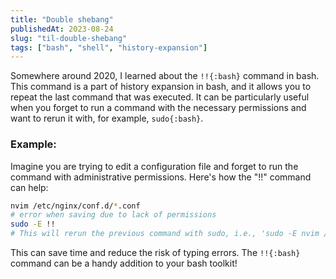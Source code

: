 ```yaml
---
title: "Double shebang"
publishedAt: 2023-08-24
slug: "til-double-shebang"
tags: ["bash", "shell", "history-expansion"]
---
```


Somewhere around 2020, I learned about the ```!!{:bash}``` command in bash. This command is a part of history expansion in bash, and it allows you to repeat the last command that was executed. It can be particularly useful when you forget to run a command with the necessary permissions and want to rerun it with, for example, ```sudo{:bash}```.

### Example:

Imagine you are trying to edit a configuration file and forget to run the command with administrative permissions. Here's how the "!!" command can help:

```bash
nvim /etc/nginx/conf.d/*.conf
# error when saving due to lack of permissions
sudo -E !!
# This will rerun the previous command with sudo, i.e., 'sudo -E nvim /etc/nginx/conf.d/*.conf'
```

This can save time and reduce the risk of typing errors. The ```!!{:bash}``` command can be a handy addition to your bash toolkit!
